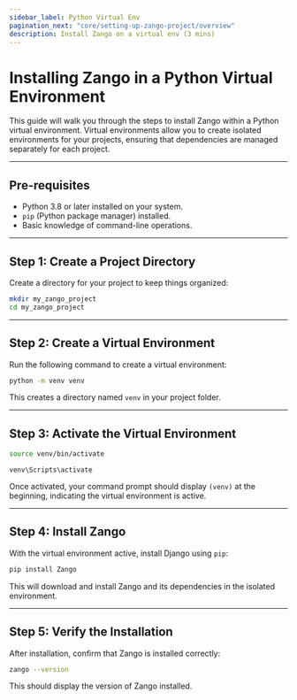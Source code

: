 ```yaml
---
sidebar_label: Python Virtual Env
pagination_next: "core/setting-up-zango-project/overview"
description: Install Zango on a virtual env (3 mins)
---
```


# Installing Zango in a Python Virtual Environment

This guide will walk you through the steps to install Zango within a Python virtual environment. Virtual environments allow you to create isolated environments for your projects, ensuring that dependencies are managed separately for each project.

---
## Pre-requisites

- Python 3.8 or later installed on your system.
- `pip` (Python package manager) installed.
- Basic knowledge of command-line operations.

---
## Step 1: Create a Project Directory

Create a directory for your project to keep things organized:
```bash
mkdir my_zango_project
cd my_zango_project
```

---
## Step 2: Create a Virtual Environment

Run the following command to create a virtual environment:

```bash
python -m venv venv
```

This creates a directory named `venv` in your project folder.

---
## Step 3: Activate the Virtual Environment
<div className="api-tabs-container">
<Tabs className="api-tabs">
  <TabItem value="macos" label="macOS/Linux" default>

  ```bash
  source venv/bin/activate
  ```

  </TabItem>
  <TabItem value="windows" label="Windows">

    venv\Scripts\activate

  </TabItem>
</Tabs>
</div>

Once activated, your command prompt should display `(venv)` at the beginning, indicating the virtual environment is active.

---
## Step 4: Install Zango



With the virtual environment active, install Django using `pip`:
```bash
pip install Zango
```
This will download and install Zango and its dependencies in the isolated environment.

---
## Step 5: Verify the Installation

After installation, confirm that Zango is installed correctly:
```bash
zango --version
```

This should display the version of Zango installed.
